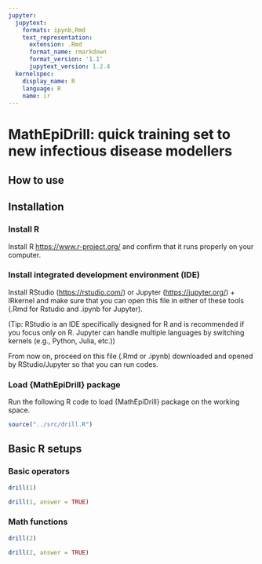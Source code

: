 ```yaml
---
jupyter:
  jupytext:
    formats: ipynb,Rmd
    text_representation:
      extension: .Rmd
      format_name: rmarkdown
      format_version: '1.1'
      jupytext_version: 1.2.4
  kernelspec:
    display_name: R
    language: R
    name: ir
---
```


# MathEpiDrill: quick training set to new infectious disease modellers


## How to use


## Installation
### Install R
Install R [https://www.r-project.org/](https://www.r-project.org/) and confirm that it runs properly on your computer.

### Install integrated development environment (IDE)

Install RStudio ([https://rstudio.com/](https://rstudio.com/)) or Jupyter ([https://jupyter.org/](https://jupyter.org/)) + IRkernel and make sure that you can open this file in either of these tools (.Rmd for Rstudio and .ipynb for Jupyter).

(Tip: RStudio is an IDE specifically designed for R and is recommended if you focus only on R. Jupyter can handle multiple languages by switching kernels (e.g., Python, Julia, etc.))

From now on, proceed on this file (.Rmd or .ipynb) downloaded and opened by RStudio/Jupyter so that you can run codes.

### Load {MathEpiDrill} package
Run the following R code to load {MathEpiDrill} package on the working space.

```r
source("../src/drill.R")
```

## Basic R setups
### Basic operators

```r
drill(1)
```

```r
drill(1, answer = TRUE)
```

### Math functions

```r
drill(2)
```

```r
drill(2, answer = TRUE)
```
